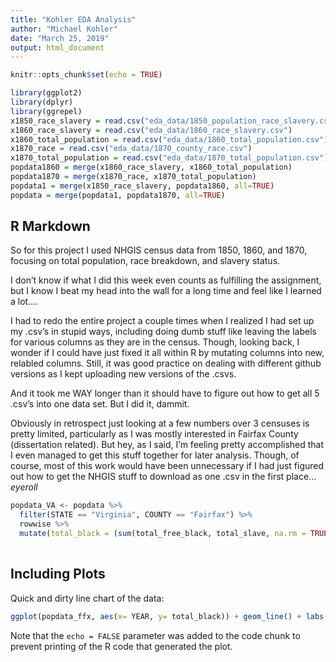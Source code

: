 ```yaml
---
title: "Kohler EDA Analysis"
author: "Michael Kohler"
date: "March 25, 2019"
output: html_document
---
```


```r
knitr::opts_chunk$set(echo = TRUE)

library(ggplot2)
library(dplyr)
library(ggrepel)
x1850_race_slavery = read.csv("eda_data/1850_population_race_slavery.csv")
x1860_race_slavery = read.csv("eda_data/1860_race_slavery.csv")
x1860_total_population = read.csv("eda_data/1860_total_population.csv")
x1870_race = read.csv("eda_data/1870_county_race.csv")
x1870_total_population = read.csv("eda_data/1870_total_population.csv")
popdata1860 = merge(x1860_race_slavery, x1860_total_population)
popdata1870 = merge(x1870_race, x1870_total_population)
popdata1 = merge(x1850_race_slavery, popdata1860, all=TRUE)
popdata = merge(popdata1, popdata1870, all=TRUE)
```

## R Markdown

So for this project I used NHGIS census data from 1850, 1860, and 1870, focusing on total population, race breakdown, and slavery status.


I don't know if what I did this week even counts as fulfilling the assignment, but I know I beat my head into the wall for a long time and feel like I learned a lot....

I had to redo the entire project a couple times when I realized I had set up my .csv's in stupid ways, including doing dumb stuff like leaving the labels for various columns as they are in the census. Though, looking back, I wonder if I could have just fixed it all within R by mutating columns into new, relabled columns. Still, it was good practice on dealing with different github versions as I kept uploading new versions of the .csvs.

And it took me WAY longer than it should have to figure out how to get all 5 .csv's into one data set. But I did it, dammit.

Obviously in retrospect just looking at a few numbers over 3 censuses is pretty limited, particularly as I was mostly interested in Fairfax County (dissertation related). But hey, as I said, I'm feeling pretty accomplished that I even managed to get this stuff together for later analysis. Though, of course, most of this work would have been unnecessary if I had just figured out how to get the NHGIS stuff to download as one .csv in the first place... *eyeroll* 

```r
popdata_VA <- popdata %>% 
  filter(STATE == "Virginia", COUNTY == "Fairfax") %>% 
  rowwise %>% 
  mutate(total_black = (sum(total_free_black, total_slave, na.rm = TRUE)))
  

```
## Including Plots

Quick and dirty line chart of the data:

```r
ggplot(popdata_ffx, aes(x= YEAR, y= total_black)) + geom_line() + labs(title = "Fairfax County Black Population During the Civil War Period", x = "Year", y = "Total Black Population")
```

Note that the `echo = FALSE` parameter was added to the code chunk to prevent printing of the R code that generated the plot.

